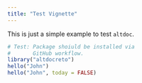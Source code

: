 ```yaml
---
title: "Test Vignette"
---
```


This is just a simple example to test `altdoc`.

```r
# Test: Package shoiuld be installed via
#       GitHub workflow.
library("altdocreto")
hello("John")
hello("John", today = FALSE)
```
